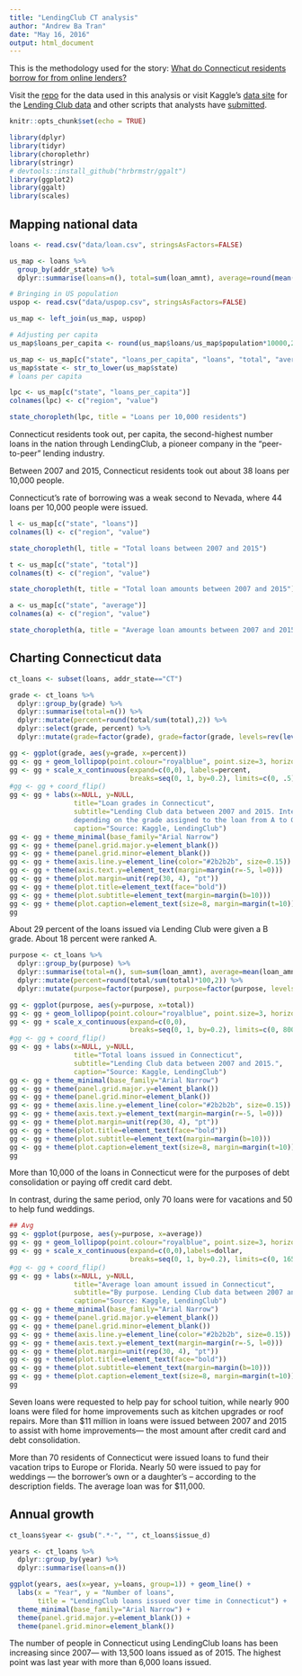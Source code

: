 ```yaml
---
title: "LendingClub CT analysis"
author: "Andrew Ba Tran"
date: "May 16, 2016"
output: html_document
---
```



This is the methodology used for the story: [What do Connecticut residents borrow for from online lenders?]( http://trendct.org/2016/05/17/what-people-took-out-loans-for-in-connecticut)

Visit the [repo](https://github.com/trendct/data/tree/master/2016/05/stanford-cepa/lending-club) for the data used in this analysis or visit Kaggle’s [data site](https://www.kaggle.com/datasets) for the [Lending Club data](https://www.kaggle.com/wendykan/lending-club-loan-data) and other scripts that analysts have [submitted](https://www.kaggle.com/wendykan/lending-club-loan-data/scripts).

```r
knitr::opts_chunk$set(echo = TRUE)
```

```r
library(dplyr)
library(tidyr)
library(choroplethr)
library(stringr)
# devtools::install_github("hrbrmstr/ggalt")
library(ggplot2)
library(ggalt)
library(scales)
```

## Mapping national data

```r

loans <- read.csv("data/loan.csv", stringsAsFactors=FALSE)

us_map <- loans %>%
  group_by(addr_state) %>%
  dplyr::summarise(loans=n(), total=sum(loan_amnt), average=round(mean(loan_amnt),2))

# Bringing in US population
uspop <- read.csv("data/uspop.csv", stringsAsFactors=FALSE)

us_map <- left_join(us_map, uspop)

# Adjusting per capita
us_map$loans_per_capita <- round(us_map$loans/us_map$population*10000,2)

us_map <- us_map[c("state", "loans_per_capita", "loans", "total", "average")]
us_map$state <- str_to_lower(us_map$state)
# loans per capita

lpc <- us_map[c("state", "loans_per_capita")]
colnames(lpc) <- c("region", "value")

state_choropleth(lpc, title = "Loans per 10,000 residents")
```

Connecticut residents took out, per capita, the second-highest number loans in the nation through LendingClub, a pioneer company in the "peer-to-peer" lending industry.

Between 2007 and 2015, Connecticut residents took out about 38 loans per 10,000 people. 

Connecticut's rate of borrowing was a weak second to Nevada, where 44 loans per 10,000 people were issued.

```r
l <- us_map[c("state", "loans")]
colnames(l) <- c("region", "value")

state_choropleth(l, title = "Total loans between 2007 and 2015")

t <- us_map[c("state", "total")]
colnames(t) <- c("region", "value")

state_choropleth(t, title = "Total loan amounts between 2007 and 2015")

a <- us_map[c("state", "average")]
colnames(a) <- c("region", "value")

state_choropleth(a, title = "Average loan amounts between 2007 and 2015")
```

## Charting Connecticut data

```r
ct_loans <- subset(loans, addr_state=="CT")

grade <- ct_loans %>%
  dplyr::group_by(grade) %>%
  dplyr::summarise(total=n()) %>%
  dplyr::mutate(percent=round(total/sum(total),2)) %>%
  dplyr::select(grade, percent) %>%
  dplyr::mutate(grade=factor(grade), grade=factor(grade, levels=rev(levels(grade))))

gg <- ggplot(grade, aes(y=grade, x=percent))
gg <- gg + geom_lollipop(point.colour="royalblue", point.size=3, horizontal=TRUE)
gg <- gg + scale_x_continuous(expand=c(0,0), labels=percent,
                              breaks=seq(0, 1, by=0.2), limits=c(0, .5))
#gg <- gg + coord_flip()
gg <- gg + labs(x=NULL, y=NULL, 
                title="Loan grades in Connecticut",
                subtitle="Lending Club data between 2007 and 2015. Interest rates ranged from 5.32 percent to 28.49 percent, 
                depending on the grade assigned to the loan from A to G.",
                caption="Source: Kaggle, LendingClub")
gg <- gg + theme_minimal(base_family="Arial Narrow")
gg <- gg + theme(panel.grid.major.y=element_blank())
gg <- gg + theme(panel.grid.minor=element_blank())
gg <- gg + theme(axis.line.y=element_line(color="#2b2b2b", size=0.15))
gg <- gg + theme(axis.text.y=element_text(margin=margin(r=-5, l=0)))
gg <- gg + theme(plot.margin=unit(rep(30, 4), "pt"))
gg <- gg + theme(plot.title=element_text(face="bold"))
gg <- gg + theme(plot.subtitle=element_text(margin=margin(b=10)))
gg <- gg + theme(plot.caption=element_text(size=8, margin=margin(t=10)))
gg
```

About 29 percent of the loans issued via Lending Club were given a B grade. About 18 percent were ranked A.

```r
purpose <- ct_loans %>%
  dplyr::group_by(purpose) %>%
  dplyr::summarise(total=n(), sum=sum(loan_amnt), average=mean(loan_amnt)) %>%
  dplyr::mutate(percent=round(total/sum(total)*100,2)) %>%
  dplyr::mutate(purpose=factor(purpose), purpose=factor(purpose, levels=rev(levels(purpose))))

gg <- ggplot(purpose, aes(y=purpose, x=total))
gg <- gg + geom_lollipop(point.colour="royalblue", point.size=3, horizontal=TRUE)
gg <- gg + scale_x_continuous(expand=c(0,0),
                              breaks=seq(0, 1, by=0.2), limits=c(0, 8000))
#gg <- gg + coord_flip()
gg <- gg + labs(x=NULL, y=NULL, 
                title="Total loans issued in Connecticut",
                subtitle="Lending Club data between 2007 and 2015.",
                caption="Source: Kaggle, LendingClub")
gg <- gg + theme_minimal(base_family="Arial Narrow")
gg <- gg + theme(panel.grid.major.y=element_blank())
gg <- gg + theme(panel.grid.minor=element_blank())
gg <- gg + theme(axis.line.y=element_line(color="#2b2b2b", size=0.15))
gg <- gg + theme(axis.text.y=element_text(margin=margin(r=-5, l=0)))
gg <- gg + theme(plot.margin=unit(rep(30, 4), "pt"))
gg <- gg + theme(plot.title=element_text(face="bold"))
gg <- gg + theme(plot.subtitle=element_text(margin=margin(b=10)))
gg <- gg + theme(plot.caption=element_text(size=8, margin=margin(t=10)))
gg
```

More than 10,000 of the loans in Connecticut were for the purposes of debt consolidation or paying off credit card debt. 

In contrast, during the same period, only 70 loans were for vacations and 50 to help fund weddings.

```r

## Avg
gg <- ggplot(purpose, aes(y=purpose, x=average))
gg <- gg + geom_lollipop(point.colour="royalblue", point.size=3, horizontal=TRUE)
gg <- gg + scale_x_continuous(expand=c(0,0),labels=dollar,
                              breaks=seq(0, 1, by=0.2), limits=c(0, 16500))
#gg <- gg + coord_flip()
gg <- gg + labs(x=NULL, y=NULL, 
                title="Average loan amount issued in Connecticut",
                subtitle="By purpose. Lending Club data between 2007 and 2015.",
                caption="Source: Kaggle, LendingClub")
gg <- gg + theme_minimal(base_family="Arial Narrow")
gg <- gg + theme(panel.grid.major.y=element_blank())
gg <- gg + theme(panel.grid.minor=element_blank())
gg <- gg + theme(axis.line.y=element_line(color="#2b2b2b", size=0.15))
gg <- gg + theme(axis.text.y=element_text(margin=margin(r=-5, l=0)))
gg <- gg + theme(plot.margin=unit(rep(30, 4), "pt"))
gg <- gg + theme(plot.title=element_text(face="bold"))
gg <- gg + theme(plot.subtitle=element_text(margin=margin(b=10)))
gg <- gg + theme(plot.caption=element_text(size=8, margin=margin(t=10)))
gg
```

Seven loans were requested to help pay for school tuition, while nearly 900 loans were filed for home improvements such as kitchen upgrades or roof repairs. More than $11 million in loans were issued between 2007 and 2015 to assist with home improvements— the most amount after credit card and debt consolidation.

More than 70 residents of Connecticut were issued loans to fund their vacation trips to Europe or Florida. Nearly 50 were issued to pay for weddings — the borrower's own or a daughter's -- according to the description fields. The average loan was for $11,000.

## Annual growth
```r

ct_loans$year <- gsub(".*-", "", ct_loans$issue_d)

years <- ct_loans %>%
  dplyr::group_by(year) %>%
  dplyr::summarise(loans=n())

ggplot(years, aes(x=year, y=loans, group=1)) + geom_line() +
  labs(x = "Year", y = "Number of loans", 
       title = "LendingClub loans issued over time in Connecticut") + 
  theme_minimal(base_family="Arial Narrow") +
  theme(panel.grid.major.y=element_blank()) +
  theme(panel.grid.minor=element_blank())
```

The number of  people in Connecticut using LendingClub loans has been increasing since 2007— with 13,500 loans issued as of 2015. The highest point was last year with more than 6,000 loans issued.


